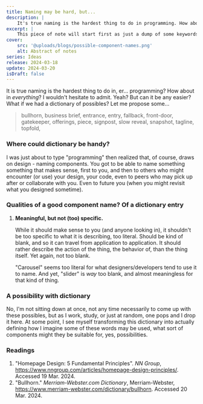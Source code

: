 ```yaml
---
title: Naming may be hard, but...
description: |
    It's true naming is the hardest thing to do in programming. How about everything? I believe so. But can it be easier? Let me propose some...
excerpt: |
    This piece of note will start first as just a dump of some keywords that used individually or as a combo might work well as component names (especially) in programming. Eventually, as the comma-separated words grow, I might re-organize the whole dump as a dictionary (of sort).
cover:
    src: '@uploads/blogs/possible-component-names.png'
    alt: Abstract of notes
series: Ideas
release: 2024-03-18
update: 2024-03-20
isDraft: false
---
```

It is true naming is the hardest thing to do in, er... programming? How about in *everything*? I wouldn't hesitate to admit. Yeah? But can it be any easier? What if we had a dictionary of possibles? Let me propose some...

> bullhorn, business brief, entrance, entry,  fallback, front-door, gatekeeper, offerings, piece, signpost, slow reveal, snapshot, tagline, topfold,

### Where could dictionary be handy?
I was just about to type "programming" then realized that, of course, draws on design - naming components. You got to be able to name something something that makes sense, first to you, and then to others who might encounter (or use) your design, your code, even to peers who may pick up after or collaborate with you. Even to future you (when you might revisit what you designed sometime).

### Qualities of a good component name? Of a dictionary entry
1. **Meaningful, but not (too) specific.**

    While it should make sense to you (and anyone looking in), it shouldn't be too specific to what it is describing, too literal. Should be kind of blank, and so it can travel from application to application. It should rather describe the action of the thing, the behavior of, than the thing itself. Yet again, not too blank.

    "Carousel" seems too literal for what designers/developers tend to use it to name. And yet, "slider" is *way* too blank, and almost meaningless for that kind of thing.

### A possibility with dictionary
No, I'm not sitting down at once, not any time necessarily to come up with these possibles, but as I work, study, or just at random, one pops and I drop it here. At some point, I see myself transforming this dictionary into actually defining how I imagine some of these words may be used, what sort of components might they be suitable for, yes, possibilities.

### Readings
1. "Homepage Design: 5 Fundamental Principles". *NN Group*, https://www.nngroup.com/articles/homepage-design-principles/. Accessed 19 Mar. 2024.
2. "Bullhorn." *Merriam-Webster.com Dictionary*, Merriam-Webster, https://www.merriam-webster.com/dictionary/bullhorn. Accessed 20 Mar. 2024.